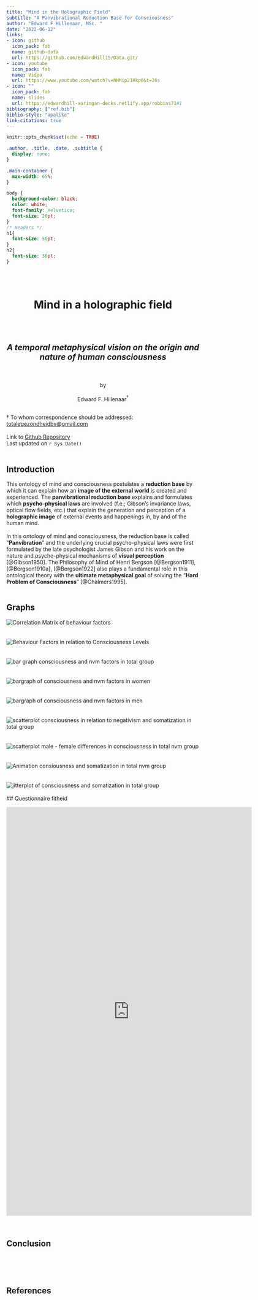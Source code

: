 ```yaml
---
title: "Mind in the Holographic Field"
subtitle: "A Panvibrational Reduction Base for Consciousness"
author: "Edward F Hillenaar, MSc. "
date: "2022-06-12"
links:
- icon: github
  icon_pack: fab
  name: github-data
  url: https://github.com/EdwardHill15/Data.git/
- icon: youtube
  icon_pack: fab
  name: Video
  url: https://www.youtube.com/watch?v=NHMip21Hkp0&t=26s
- icon: ""
  icon_pack: fab
  name: slides
  url: https://edwardhill-xaringan-decks.netlify.app/robbins71#1
bibliography: ["ref.bib"]
biblio-style: "apalike"
link-citations: true
---
```


```r
knitr::opts_chunk$set(echo = TRUE)
```

```css
.author, .title, .date, .subtitle {
  display: none;
}

.main-container {
  max-width: 65%;
}

body {
  background-color: black;
  color: white;
  font-family: Helvetica;
  font-size: 20pt;
}
/* Headers */
h1{
  font-size: 50pt;
}
h2{
  font-size: 30pt;
}
```
<br>
<br>
<center>
<h1>Mind in a holographic field</h1>
<br>
<br>
<h2>_A temporal metaphysical vision on the origin and nature of human consciousness_</h2>
<br>
<br>
by
<br>
<br>
Edward F. Hillenaar${^\dagger}$
<br>
<br></center>

${\dagger}$ To whom correspondence should be addressed:  
[totalegezondheidbv@gmail.com](mailto: `r rmarkdown::metadata$email_address`) 
<br>
<br>
Link to [Github Repository](`r rmarkdown::metadata$github_repo`)  
Last updated on `r Sys.Date()`
<br>
<br>

## **Introduction**

This ontology of mind and consciousness postulates a **reduction base** by which it can explain how an **image of the external world** is created and experienced. The **panvibrational reduction base** explains and formulates which **psycho-physical laws** are involved (f.e.; Gibson's invariance laws, optical flow fields, etc.) that explain the generation and perception of a **holographic image** of external events and happenings in, by and of the human mind.
<br>
<br>
In this ontology of mind and consciousness, the reduction base is called "**Panvibration**" and the underlying crucial psycho-physical laws were first formulated by the late psychologist James Gibson and his work on the nature and psycho-physical mechanisms of **visual perception** [@Gibson1950]. The Philosophy of Mind of Henri Bergson [@Bergson1911], [@Bergson1910a], [@Bergson1922] also plays a fundamental role in this ontological theory with the **ultimate metaphysical goal** of solving the "**Hard Problem of Consciousness**" [@Chalmers1995]. 
<br>
<br>

## **Graphs**
![Correlation Matrix of behaviour factors](https://raw.githubusercontent.com/EdwardHill15/Data/main/graphs/cor_matrix_Beh_cons.png)
<br>
<br>
<br>
![Behaviour Factors in relation to Consciousness Levels](https://raw.githubusercontent.com/EdwardHill15/Data/main/graphs/plot_behaviour_consciousness.png)
<br>
<br>
<br>
![bar graph consciousness and nvm factors in total group](https://raw.githubusercontent.com/EdwardHill15/Data/main/Prima%20Experientia/bar2_t.png)
<br>
<br>
<br>
![bargraph of consciousness and nvm factors in women](https://raw.githubusercontent.com/EdwardHill15/Data/main/Prima%20Experientia/bar1_f.png)
<br>
<br>
<br>
![bargraph of consciousness and nvm factors in men](https://raw.githubusercontent.com/EdwardHill15/Data/main/Prima%20Experientia/bar1_m.png)
<br>
<br>
<br>
![scatterplot consciousness in relation to negativism and somatization in total group](https://raw.githubusercontent.com/EdwardHill15/Data/main/Prima%20Experientia/Scatter_t2_natural.png)
<br>
<br>
<br>
![scatterplot male - female differences in consciousness in total nvm group](https://raw.githubusercontent.com/EdwardHill15/Data/main/Prima%20Experientia/Scatter_t2_mf_natural.png)
<br>
<br>
<br>
![Animation consiousness and somatization in total nvm group](https://raw.githubusercontent.com/EdwardHill15/Data/main/Prima%20Experientia/consciousness_som.gif)
<br>
<br>
<br>
![jitterplot of consciousness and somatization in total group](https://raw.githubusercontent.com/EdwardHill15/Data/main/Prima%20Experientia/jitter_som2.png)
<br>
<br>
## Questionnaire fitheid

<iframe src="https://docs.google.com/forms/d/e/1FAIpQLSfzOnk_-WBfAjhprmZDH4s2BXqYwR09U6O42qCMjvE7ZIblyg/viewform?embedded=true" width="640" height="1066" frameborder="0" marginheight="0" marginwidth="0">Laden…</iframe>
<br>

## **Conclusion**
<br>
<br>
<br>

## **References**

